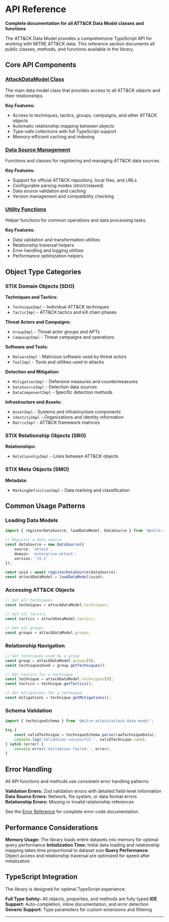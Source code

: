 
# API Reference

<WorkInProgressNotice />

**Complete documentation for all ATT&CK Data Model classes and functions**

The ATT&CK Data Model provides a comprehensive TypeScript API for working with MITRE ATT&CK data. This reference section documents all public classes, methods, and functions available in the library.

## Core API Components

### [AttackDataModel Class](./attack-data-model)

The main data model class that provides access to all ATT&CK objects and their relationships.

**Key Features:**

- Access to techniques, tactics, groups, campaigns, and other ATT&CK objects
- Automatic relationship mapping between objects
- Type-safe collections with full TypeScript support
- Memory-efficient caching and indexing

### [Data Source Management](./data-sources)

Functions and classes for registering and managing ATT&CK data sources.

**Key Features:**

- Support for official ATT&CK repository, local files, and URLs
- Configurable parsing modes (strict/relaxed)
- Data source validation and caching
- Version management and compatibility checking

### [Utility Functions](./utilities)

Helper functions for common operations and data processing tasks.

**Key Features:**

- Data validation and transformation utilities
- Relationship traversal helpers
- Error handling and logging utilities
- Performance optimization helpers

## Object Type Categories

### STIX Domain Objects (SDO)

**Techniques and Tactics:**

- `TechniqueImpl` - Individual ATT&CK techniques
- `TacticImpl` - ATT&CK tactics and kill chain phases

**Threat Actors and Campaigns:**

- `GroupImpl` - Threat actor groups and APTs
- `CampaignImpl` - Threat campaigns and operations

**Software and Tools:**

- `MalwareImpl` - Malicious software used by threat actors
- `ToolImpl` - Tools and utilities used in attacks

**Detection and Mitigation:**

- `MitigationImpl` - Defensive measures and countermeasures
- `DataSourceImpl` - Detection data sources
- `DataComponentImpl` - Specific detection methods

**Infrastructure and Assets:**

- `AssetImpl` - Systems and infrastructure components
- `IdentityImpl` - Organizations and identity information
- `MatrixImpl` - ATT&CK framework matrices

### STIX Relationship Objects (SRO)

**Relationships:**

- `RelationshipImpl` - Links between ATT&CK objects

### STIX Meta Objects (SMO)

**Metadata:**

- `MarkingDefinitionImpl` - Data marking and classification

## Common Usage Patterns

### Loading Data Models

```typescript
import { registerDataSource, loadDataModel, DataSource } from '@mitre-attack/attack-data-model';

// Register a data source
const dataSource = new DataSource({
    source: 'attack',
    domain: 'enterprise-attack',
    version: '15.1'
});

const uuid = await registerDataSource(dataSource);
const attackDataModel = loadDataModel(uuid);
```

### Accessing ATT&CK Objects

```typescript
// Get all techniques
const techniques = attackDataModel.techniques;

// Get all tactics
const tactics = attackDataModel.tactics;

// Get all groups
const groups = attackDataModel.groups;
```

### Relationship Navigation

```typescript
// Get techniques used by a group
const group = attackDataModel.groups[0];
const techniquesUsed = group.getTechniques();

// Get tactics for a technique
const technique = attackDataModel.techniques[0];
const tactics = technique.getTactics();

// Get mitigations for a technique
const mitigations = technique.getMitigations();
```

### Schema Validation

```typescript
import { techniqueSchema } from '@mitre-attack/attack-data-model';

try {
    const validTechnique = techniqueSchema.parse(rawTechniqueData);
    console.log('Validation successful:', validTechnique.name);
} catch (error) {
    console.error('Validation failed:', error);
}
```

## Error Handling

All API functions and methods use consistent error handling patterns:

**Validation Errors:** Zod validation errors with detailed field-level information
**Data Source Errors:** Network, file system, or data format errors
**Relationship Errors:** Missing or invalid relationship references

See the [Error Reference](../errors) for complete error code documentation.

## Performance Considerations

**Memory Usage:** The library loads entire datasets into memory for optimal query performance
**Initialization Time:** Initial data loading and relationship mapping takes time proportional to dataset size
**Query Performance:** Object access and relationship traversal are optimized for speed after initialization

## TypeScript Integration

The library is designed for optimal TypeScript experience:

**Full Type Safety:** All objects, properties, and methods are fully typed
**IDE Support:** Auto-completion, inline documentation, and error detection
**Generic Support:** Type parameters for custom extensions and filtering

---
